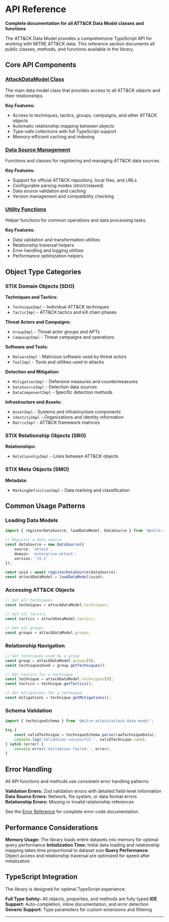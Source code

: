 
# API Reference

<WorkInProgressNotice />

**Complete documentation for all ATT&CK Data Model classes and functions**

The ATT&CK Data Model provides a comprehensive TypeScript API for working with MITRE ATT&CK data. This reference section documents all public classes, methods, and functions available in the library.

## Core API Components

### [AttackDataModel Class](./attack-data-model)

The main data model class that provides access to all ATT&CK objects and their relationships.

**Key Features:**

- Access to techniques, tactics, groups, campaigns, and other ATT&CK objects
- Automatic relationship mapping between objects
- Type-safe collections with full TypeScript support
- Memory-efficient caching and indexing

### [Data Source Management](./data-sources)

Functions and classes for registering and managing ATT&CK data sources.

**Key Features:**

- Support for official ATT&CK repository, local files, and URLs
- Configurable parsing modes (strict/relaxed)
- Data source validation and caching
- Version management and compatibility checking

### [Utility Functions](./utilities)

Helper functions for common operations and data processing tasks.

**Key Features:**

- Data validation and transformation utilities
- Relationship traversal helpers
- Error handling and logging utilities
- Performance optimization helpers

## Object Type Categories

### STIX Domain Objects (SDO)

**Techniques and Tactics:**

- `TechniqueImpl` - Individual ATT&CK techniques
- `TacticImpl` - ATT&CK tactics and kill chain phases

**Threat Actors and Campaigns:**

- `GroupImpl` - Threat actor groups and APTs
- `CampaignImpl` - Threat campaigns and operations

**Software and Tools:**

- `MalwareImpl` - Malicious software used by threat actors
- `ToolImpl` - Tools and utilities used in attacks

**Detection and Mitigation:**

- `MitigationImpl` - Defensive measures and countermeasures
- `DataSourceImpl` - Detection data sources
- `DataComponentImpl` - Specific detection methods

**Infrastructure and Assets:**

- `AssetImpl` - Systems and infrastructure components
- `IdentityImpl` - Organizations and identity information
- `MatrixImpl` - ATT&CK framework matrices

### STIX Relationship Objects (SRO)

**Relationships:**

- `RelationshipImpl` - Links between ATT&CK objects

### STIX Meta Objects (SMO)

**Metadata:**

- `MarkingDefinitionImpl` - Data marking and classification

## Common Usage Patterns

### Loading Data Models

```typescript
import { registerDataSource, loadDataModel, DataSource } from '@mitre-attack/attack-data-model';

// Register a data source
const dataSource = new DataSource({
    source: 'attack',
    domain: 'enterprise-attack',
    version: '15.1'
});

const uuid = await registerDataSource(dataSource);
const attackDataModel = loadDataModel(uuid);
```

### Accessing ATT&CK Objects

```typescript
// Get all techniques
const techniques = attackDataModel.techniques;

// Get all tactics
const tactics = attackDataModel.tactics;

// Get all groups
const groups = attackDataModel.groups;
```

### Relationship Navigation

```typescript
// Get techniques used by a group
const group = attackDataModel.groups[0];
const techniquesUsed = group.getTechniques();

// Get tactics for a technique
const technique = attackDataModel.techniques[0];
const tactics = technique.getTactics();

// Get mitigations for a technique
const mitigations = technique.getMitigations();
```

### Schema Validation

```typescript
import { techniqueSchema } from '@mitre-attack/attack-data-model';

try {
    const validTechnique = techniqueSchema.parse(rawTechniqueData);
    console.log('Validation successful:', validTechnique.name);
} catch (error) {
    console.error('Validation failed:', error);
}
```

## Error Handling

All API functions and methods use consistent error handling patterns:

**Validation Errors:** Zod validation errors with detailed field-level information
**Data Source Errors:** Network, file system, or data format errors
**Relationship Errors:** Missing or invalid relationship references

See the [Error Reference](../errors) for complete error code documentation.

## Performance Considerations

**Memory Usage:** The library loads entire datasets into memory for optimal query performance
**Initialization Time:** Initial data loading and relationship mapping takes time proportional to dataset size
**Query Performance:** Object access and relationship traversal are optimized for speed after initialization

## TypeScript Integration

The library is designed for optimal TypeScript experience:

**Full Type Safety:** All objects, properties, and methods are fully typed
**IDE Support:** Auto-completion, inline documentation, and error detection
**Generic Support:** Type parameters for custom extensions and filtering

---
